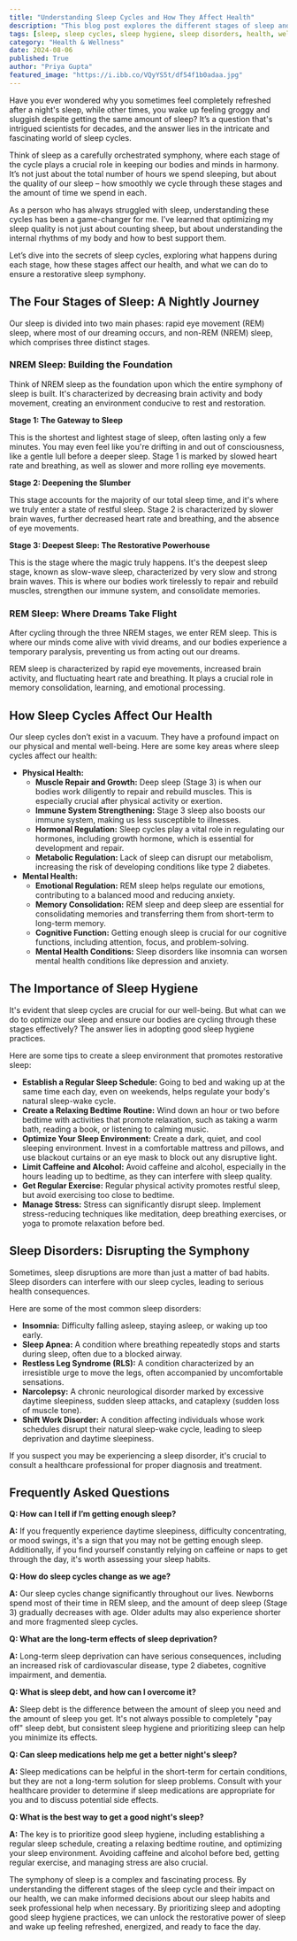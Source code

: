 ```yaml
---
title: "Understanding Sleep Cycles and How They Affect Health"
description: "This blog post explores the different stages of sleep and their impact on our health. Learn how sleep cycles affect our physical and mental well-being, and discover tips for improving sleep quality through sleep hygiene."
tags: [sleep, sleep cycles, sleep hygiene, sleep disorders, health, well-being, mental health, physical health, insomnia, sleep apnea]
category: "Health & Wellness"
date: 2024-08-06
published: True
author: "Priya Gupta"
featured_image: "https://i.ibb.co/VQyYS5t/df54f1b0adaa.jpg"
---
```



Have you ever wondered why you sometimes feel completely refreshed after a night's sleep, while other times, you wake up feeling groggy and sluggish despite getting the same amount of sleep? It’s a question that's intrigued scientists for decades, and the answer lies in the intricate and fascinating world of sleep cycles. 

Think of sleep as a carefully orchestrated symphony, where each stage of the cycle plays a crucial role in keeping our bodies and minds in harmony. It’s not just about the total number of hours we spend sleeping, but about the quality of our sleep – how smoothly we cycle through these stages and the amount of time we spend in each. 

As a person who has always struggled with sleep, understanding these cycles has been a game-changer for me. I’ve learned that optimizing my sleep quality is not just about counting sheep, but about understanding the internal rhythms of my body and how to best support them. 

Let’s dive into the secrets of sleep cycles, exploring what happens during each stage, how these stages affect our health, and what we can do to ensure a restorative sleep symphony. 

## The Four Stages of Sleep: A Nightly Journey

Our sleep is divided into two main phases: rapid eye movement (REM) sleep, where most of our dreaming occurs, and non-REM (NREM) sleep, which comprises three distinct stages. 

### NREM Sleep: Building the Foundation

Think of NREM sleep as the foundation upon which the entire symphony of sleep is built. It's characterized by decreasing brain activity and body movement, creating an environment conducive to rest and restoration. 

**Stage 1: The Gateway to Sleep**

This is the shortest and lightest stage of sleep, often lasting only a few minutes. You may even feel like you're drifting in and out of consciousness, like a gentle lull before a deeper sleep. Stage 1 is marked by slowed heart rate and breathing, as well as slower and more rolling eye movements.

**Stage 2: Deepening the Slumber**

This stage accounts for the majority of our total sleep time, and it's where we truly enter a state of restful sleep. Stage 2 is characterized by slower brain waves, further decreased heart rate and breathing, and the absence of eye movements. 

**Stage 3: Deepest Sleep: The Restorative Powerhouse**

This is the stage where the magic truly happens. It's the deepest sleep stage, known as slow-wave sleep, characterized by very slow and strong brain waves. This is where our bodies work tirelessly to repair and rebuild muscles, strengthen our immune system, and consolidate memories. 

### REM Sleep: Where Dreams Take Flight

After cycling through the three NREM stages, we enter REM sleep. This is where our minds come alive with vivid dreams, and our bodies experience a temporary paralysis, preventing us from acting out our dreams. 

REM sleep is characterized by rapid eye movements, increased brain activity, and fluctuating heart rate and breathing. It plays a crucial role in memory consolidation, learning, and emotional processing. 

## How Sleep Cycles Affect Our Health

Our sleep cycles don’t exist in a vacuum. They have a profound impact on our physical and mental well-being. Here are some key areas where sleep cycles affect our health:

* **Physical Health:** 
    * **Muscle Repair and Growth:**  Deep sleep (Stage 3) is when our bodies work diligently to repair and rebuild muscles. This is especially crucial after physical activity or exertion. 
    * **Immune System Strengthening:** Stage 3 sleep also boosts our immune system, making us less susceptible to illnesses.
    * **Hormonal Regulation:** Sleep cycles play a vital role in regulating our hormones, including growth hormone, which is essential for development and repair.
    * **Metabolic Regulation:**  Lack of sleep can disrupt our metabolism, increasing the risk of developing conditions like type 2 diabetes. 
* **Mental Health:** 
    * **Emotional Regulation:** REM sleep helps regulate our emotions, contributing to a balanced mood and reducing anxiety.
    * **Memory Consolidation:** REM sleep and deep sleep are essential for consolidating memories and transferring them from short-term to long-term memory.
    * **Cognitive Function:** Getting enough sleep is crucial for our cognitive functions, including attention, focus, and problem-solving.
    * **Mental Health Conditions:** Sleep disorders like insomnia can worsen mental health conditions like depression and anxiety. 

## The Importance of Sleep Hygiene

It's evident that sleep cycles are crucial for our well-being. But what can we do to optimize our sleep and ensure our bodies are cycling through these stages effectively?  The answer lies in adopting good sleep hygiene practices.

Here are some tips to create a sleep environment that promotes restorative sleep:

* **Establish a Regular Sleep Schedule:** Going to bed and waking up at the same time each day, even on weekends, helps regulate your body's natural sleep-wake cycle. 
* **Create a Relaxing Bedtime Routine:** Wind down an hour or two before bedtime with activities that promote relaxation, such as taking a warm bath, reading a book, or listening to calming music.
* **Optimize Your Sleep Environment:** Create a dark, quiet, and cool sleeping environment. Invest in a comfortable mattress and pillows, and use blackout curtains or an eye mask to block out any disruptive light.
* **Limit Caffeine and Alcohol:** Avoid caffeine and alcohol, especially in the hours leading up to bedtime, as they can interfere with sleep quality.
* **Get Regular Exercise:**  Regular physical activity promotes restful sleep, but avoid exercising too close to bedtime. 
* **Manage Stress:** Stress can significantly disrupt sleep. Implement stress-reducing techniques like meditation, deep breathing exercises, or yoga to promote relaxation before bed.

## Sleep Disorders: Disrupting the Symphony

Sometimes, sleep disruptions are more than just a matter of bad habits. Sleep disorders can interfere with our sleep cycles, leading to serious health consequences. 

Here are some of the most common sleep disorders:

* **Insomnia:** Difficulty falling asleep, staying asleep, or waking up too early.
* **Sleep Apnea:**  A condition where breathing repeatedly stops and starts during sleep, often due to a blocked airway.
* **Restless Leg Syndrome (RLS):**  A condition characterized by an irresistible urge to move the legs, often accompanied by uncomfortable sensations.
* **Narcolepsy:**  A chronic neurological disorder marked by excessive daytime sleepiness, sudden sleep attacks, and cataplexy (sudden loss of muscle tone).
* **Shift Work Disorder:**  A condition affecting individuals whose work schedules disrupt their natural sleep-wake cycle, leading to sleep deprivation and daytime sleepiness.

If you suspect you may be experiencing a sleep disorder, it's crucial to consult a healthcare professional for proper diagnosis and treatment. 

## Frequently Asked Questions

**Q: How can I tell if I’m getting enough sleep?**

**A:** If you frequently experience daytime sleepiness, difficulty concentrating, or mood swings, it's a sign that you may not be getting enough sleep. Additionally, if you find yourself constantly relying on caffeine or naps to get through the day, it's worth assessing your sleep habits.

**Q: How do sleep cycles change as we age?**

**A:**  Our sleep cycles change significantly throughout our lives. Newborns spend most of their time in REM sleep, and the amount of deep sleep (Stage 3) gradually decreases with age. Older adults may also experience shorter and more fragmented sleep cycles. 

**Q: What are the long-term effects of sleep deprivation?**

**A:** Long-term sleep deprivation can have serious consequences, including an increased risk of cardiovascular disease, type 2 diabetes, cognitive impairment, and dementia.

**Q: What is sleep debt, and how can I overcome it?**

**A:**  Sleep debt is the difference between the amount of sleep you need and the amount of sleep you get. It's not always possible to completely "pay off" sleep debt, but consistent sleep hygiene and prioritizing sleep can help you minimize its effects.

**Q: Can sleep medications help me get a better night's sleep?**

**A:** Sleep medications can be helpful in the short-term for certain conditions, but they are not a long-term solution for sleep problems. Consult with your healthcare provider to determine if sleep medications are appropriate for you and to discuss potential side effects. 

**Q: What is the best way to get a good night's sleep?**

**A:** The key is to prioritize good sleep hygiene, including establishing a regular sleep schedule, creating a relaxing bedtime routine, and optimizing your sleep environment. Avoiding caffeine and alcohol before bed, getting regular exercise, and managing stress are also crucial. 

The symphony of sleep is a complex and fascinating process. By understanding the different stages of the sleep cycle and their impact on our health, we can make informed decisions about our sleep habits and seek professional help when necessary. By prioritizing sleep and adopting good sleep hygiene practices, we can unlock the restorative power of sleep and wake up feeling refreshed, energized, and ready to face the day.
